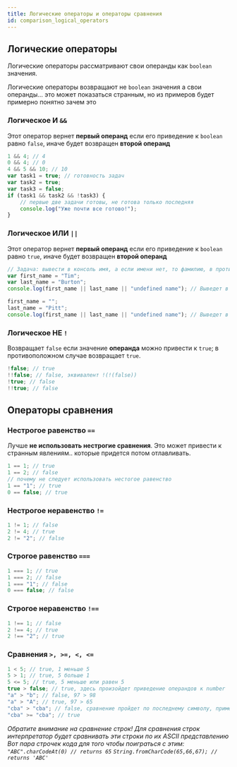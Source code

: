 ```yaml
---
title: Логические операторы и операторы сравнения
id: comparison_logical_operators
---
```


## Логические операторы

Логические операторы рассматривают свои операнды как `boolean` значения.

Логические операторы возвращают не `boolean` значения а свои операнды... это может показаться странным, но из примеров будет примерно понятно зачем это

### Логическое И `&&`

Этот оператор вернет **первый операнд** если его приведение к `boolean` равно `false`, иначе будет возвращен **второй операнд**

```jsx
1 && 4; // 4
0 && 4; // 0
4 && 5 && 10; // 10
var task1 = true; // готовность задач
var task2 = true;
var task3 = false;
if (task1 && task2 && !task3) {
    // первые две задачи готовы, не готова только последняя
    console.log("Уже почти все готово!");
}
```

### Логическое ИЛИ `||`

Этот оператор вернет **первый операнд** если его приведение к `boolean` равно `true`, иначе будет возвращен **второй операнд**

```jsx
// Задача: вывести в консоль имя, а если имени нет, то фамилию, в противном случае, отсутствия обоих выведет надпись "undefined name"
var first_name = "Tim";
var last_name = "Burton";
console.log(first_name || last_name || "undefined name"); // Выведет в консоль "Tim"

first_name = "";
last_name = "Pitt";
console.log(first_name || last_name || "undefined name"); // Выведет в консоль "Pitt"
```

### Логическое НЕ `!`

Возвращает `false` если значение **операнда** можно привести к `true`; в противоположном случае возвращает `true`.

```jsx
!false; // true
!!false; // false, эквивалент !(!(false))
!true; // false
!!true; // false
```

## Операторы сравнения

### Нестрогое равенство `==`

Лучше **не использовать нестрогие сравнения**. Это может привести к странным явлениям.. которые придется потом отлавливать.

```jsx
1 == 1; // true
1 == 2; // false
// почему не следует использовать нестогое равенство
1 == "1"; // true
0 == false; // true
```

### Нестрогое неравенство `!=`

```jsx
1 != 1; // false
2 != 4; // true
2 != "2"; // false
```

### Строгое равенство `===`

```jsx
1 === 1; // true
1 === 2; // false
1 === "1"; // false
0 === false; // false
```

### Строгое неравенство `!==`

```jsx
1 !== 1; // false
2 !== 4; // true
2 !== "2"; // true
```

### Сравнения `>, >=, <, <=`

```jsx
1 < 5; // true, 1 меньше 5
5 > 1; // true, 5 больше 1
5 <= 5; // true, 5 меньше или равен 5
true > false; // true, здесь произойдет приведение операндов к number
"a" > "b"; // false, 97 > 98
"a" > "A"; // true, 97 > 65
"cba" > "cba"; // false, сравнение пройдет по последнему символу, примерно так же как и если бы мы сортировали фамилии в списке
"cba" >= "cba"; // true
```

_Обратите внимание на сравнение строк! Для сравнения строк интерпретатор будет сравнивать эти строки по их ASCII представлению
Вот пара строчек кода для того чтобы поиграться с этим:
`"ABC".charCodeAt(0) // returns 65`
`String.fromCharCode(65,66,67); // returns 'ABC'`_

